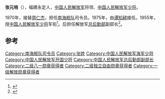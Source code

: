{{Otheruses|张元培 (消歧义)}}
'''张元培'''（{{bd|1913年||1981年|catIdx=}}），福建永定人，[[中国人民解放军|中国人民解放军]]将领、[[中国人民解放军少将|中国人民解放军少将]]。

1970年，接替[[周仁杰|周仁杰]]，担任[[南海舰队|南海舰队]]司令员。1975年，由[[谭知耕|谭知耕]]接任。1955年，授[[中国人民解放军少将|中国人民解放军少将]]军衔<ref>{{cite news|title=揭秘：中共首批开国将军的级别是怎样划分的？ |url=http://msn.news.ifeng.com/history/jishi/detail_2010_06/13/1620383_0.shtml |accessdate=2012-06-15 |newspaper=凤凰网（转自摘自《党史博览》2010年第5期） |date=2010-06-13 |deadurl=yes |archiveurl=https://web.archive.org/web/20120620091504/http://msn.news.ifeng.com/history/jishi/detail_2010_06/13/1620383_0.shtml |archivedate=2012-06-20 }}</ref>。后担任解放军[[总后勤部|总后勤部]]副部长<ref>{{cite news|title=永定县志  县志（1994年版）|url=http://www.ydxq.cn/right.asp?bookid=30&juanid=77&zhangid=302|accessdate=2013-10-27|newspaper=永定县志|deadurl=yes|archiveurl=https://web.archive.org/web/20131029191031/http://www.ydxq.cn/right.asp?bookid=30&juanid=77&zhangid=302|archivedate=2013-10-29}}</ref>。

== 参考 ==
{{reflist}}
{{start box}}
{{s-mil}}
{{succession box|[[周仁杰|周仁杰]]|[[谭知耕|谭知耕]]|[[中国人民解放军|中国人民解放军]][[南海舰队|南海舰队]]司令员|1970年3月-1975年8月}}
{{end box}}
{{中国军事人物小作品}}

[[Category:南海舰队司令员|Category:南海舰队司令员]]
[[Category:张姓|Category:张姓]]
[[Category:中国人民解放军海军少将|Category:中国人民解放军海军少将]]
[[Category:中国人民解放军开国少将|Category:中国人民解放军开国少将]]
[[Category:中国人民解放军总后勤部副部长|Category:中国人民解放军总后勤部副部长]]
[[Category:二级八一勋章获得者|Category:二级八一勋章获得者]]
[[Category:二级独立自由勋章获得者|Category:二级独立自由勋章获得者]]
[[Category:一级解放勋章获得者|Category:一级解放勋章获得者]]